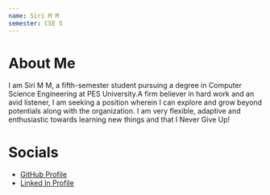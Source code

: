 ```yaml
---
name: Siri M M
semester: CSE 5
---
```


# About Me

I am Siri M M, a fifth-semester student pursuing a degree in Computer Science Engineering at PES
University.A firm believer in hard work and an avid listener, I am seeking a position wherein I can 
explore and grow beyond potentials along with the organization. I am very flexible, adaptive and 
enthusiastic towards learning new things and that I Never Give Up!

# Socials

- [GitHub Profile](https://github.com/SiriMM22)
- [Linked In Profile](https://www.linkedin.com/in/siri-m-m-990404255/)
